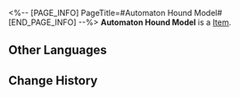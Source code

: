<%-- [PAGE_INFO]
PageTitle=#Automaton Hound Model#
[END_PAGE_INFO] --%>
{{Item Infobox
|id          = 250020
|image       = Item Automaton Hound Model.png
|type        = 
|invCategory = 
|rarity      = 1
|effect      = 
|description = 
}}
'''Automaton Hound Model''' is a [[Item]].

==Other Languages==
{{Other Languages
|en   = Automaton Hound Model
|zhs  = 模型「自动机兵•战犬」
|zht  = 模型「自動機兵•戰犬」
|ja   = モデル「自動機兵・サバーカ」
|ko   = 모형 「자동 기갑병•워하운드」
|es   = Réplica de un Sabueso Autómata
|fr   = Modèle d'Automate chien
|ru   = Модель автоматона-гончей
|th   = โมเดล "Automaton Hound"
|vi   = Mô Hình "Cỗ Máy Tự Động - Chó Săn"
|de   = Modell eines Automaton-Hundes
|id   = Model "Automaton Hound"
|pt   = Modelo de Autômato Canino
}}

==Change History==
{{Change History|2.0}}